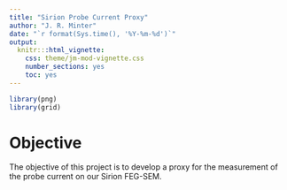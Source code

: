 ```yaml
---
title: "Sirion Probe Current Proxy"
author: "J. R. Minter"
date: "`r format(Sys.time(), '%Y-%m-%d')`"
output:
  knitr:::html_vignette:
    css: theme/jm-mod-vignette.css
    number_sections: yes
    toc: yes
---
```


```r
library(png)
library(grid)
```

# Objective

The objective of this project is to develop a proxy for the measurement
of the probe current on our Sirion FEG-SEM.